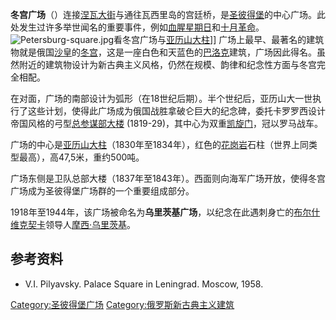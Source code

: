'''冬宫广场'''（{{lang-rus|Дворцовая площадь|Dvortsovaya ploshchad}}）连接[[涅瓦大街|涅瓦大街]]与通往瓦西里岛的宫廷桥，是[[圣彼得堡|圣彼得堡]]的中心广场。此处发生过许多举世闻名的重要事件，例如[[血腥星期日|血腥星期日]]和[[十月革命|十月革命]]。
[[Image:Petersburg-square.jpg|thumb]]看冬宫广场与[[亚历山大柱|亚历山大柱]]]]
广场上最早、最著名的建筑物就是俄国[[沙皇|沙皇]]的[[冬宫|冬宫]]，这是一座白色和天蓝色的[[巴洛克|巴洛克]]建筑，广场因此得名。虽然附近的建筑物设计为新古典主义风格，仍然在规模、韵律和纪念性方面与冬宫完全相配。

在对面，广场的南部设计为弧形（在18世纪后期）。半个世纪后，亚历山大一世执行了这些计划，使得此广场成为俄国战胜拿破仑巨大的纪念碑，委托卡罗罗西设计 帝国风格的弓型[[总参谋部大楼|总参谋部大楼]] (1819-29)，其中心为双重[[凯旋门|凯旋门]]，冠以罗马战车。 

广场的中心是[[亚历山大柱|亚历山大柱]]（1830年至1834年），红色的[[花岗岩|花岗岩]]石柱（世界上同类型最高），高47,5米，重约500吨。

广场东侧是卫队总部大楼（1837年至1843年）。西面则向海军广场开放，使得冬宫广场成为圣彼得堡广场群的一个重要组成部分。 

1918年至1944年，该广场被命名为'''乌里茨基广场'''，以纪念在此遇刺身亡的[[布尔什维克|布尔什维克]][[契卡|契卡]]领导人[[摩西·乌里茨基|摩西·乌里茨基]]。

{{commonscat|Palace Square}}

==参考资料==
*V.I. Pilyavsky. Palace Square in Leningrad. Moscow, 1958.

{{coord|59|56|21|N|30|18|57|E|type:landmark|display=title}}

[[Category:圣彼得堡广场|Category:圣彼得堡广场]]
[[Category:俄罗斯新古典主义建筑|Category:俄罗斯新古典主义建筑]]